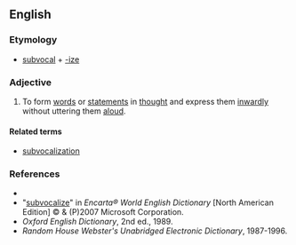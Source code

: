 ==English==

===Etymology===
*[[subvocal]] + [[-ize]]

===Adjective===
{{en-verb|subvocaliz|es}}

#{{transitive|and|intransitive}} To form [[words]] or [[statements]] in [[thought]] and express them [[inwardly]] without uttering them [[aloud]].

====Related terms====
*[[subvocalization]]

===References===
*{{R:Dictionary.com}}
*"[http://encarta.msn.com/dictionary_/subvocalize.html subvocalize]" in ''Encarta® World English Dictionary'' [North American Edition] © & (P)2007 Microsoft Corporation.
*''Oxford English Dictionary'', 2nd ed., 1989.
*''Random House Webster's Unabridged Electronic Dictionary'', 1987-1996.
